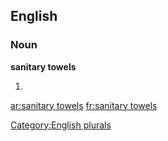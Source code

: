 
==English==

===Noun===
'''sanitary towels'''

# {{plural of|[[sanitary towel]]}}

[[Category:English plurals]]

[[ar:sanitary towels]]
[[fr:sanitary towels]]